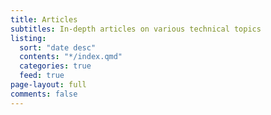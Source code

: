 ```yaml
---
title: Articles
subtitles: In-depth articles on various technical topics
listing:
  sort: "date desc"
  contents: "*/index.qmd"
  categories: true
  feed: true
page-layout: full
comments: false
---
```

